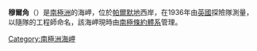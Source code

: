 {{coord|70|30|S|67|53|W|source:GNIS|display=title}}

'''穆爾角'''（{{lang-en|Moore Point}}）是[[南極洲|南極洲]]的海岬，位於[[帕爾默地|帕爾默地]]西岸，在1936年由[[英國|英國]]探險隊測量，以隨隊的工程師命名，該海岬現時由[[南極條約體系|南極條約體系]]管理。

{{Antarctica-geo-stub}}
[[Category:南極洲海岬|Category:南極洲海岬]]